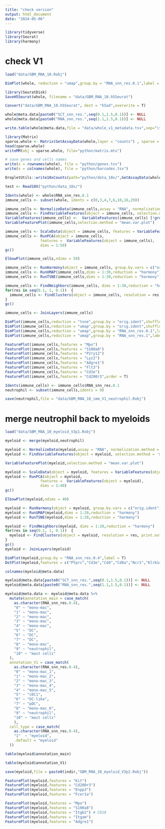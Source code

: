 ```yaml
---
title: "check version"
output: html_document
date: "2024-05-06"
---
```


```r
library(tidyverse)
library(Seurat)
library(harmony)
```

# check V1

```r
load("data/GBM_RNA_10.Robj")
```

```r
DimPlot(whole, reduction = "umap",group.by = "RNA_snn_res.0.1",label = T)
```


```r
library(SeuratDisk)
SaveH5Seurat(whole, filename = "data/GBM_RNA_10.h5Seurat")

Convert("data/GBM_RNA_10.h5Seurat", dest = "h5ad",overwrite = T)
```

```r
whole@meta.data[paste0("SCT_snn_res.",seq(0.1,1.5,0.1))] <- NULL
whole@meta.data[paste0("RNA_snn_res.",seq(1.1,1.5,0.1))] <- NULL
```


```r
write.table(whole@meta.data,file = "data/whole_v1_metadata.tsv",sep="\t",col.names = T,row.names = T,quote = F)
```

```r
library(Matrix)
sparse.whole <- Matrix(GetAssayData(whole,layer = "counts") , sparse = T)
head(sparse.whole)
writeMM(obj = sparse.whole, file="python/matrix.mtx")

# save genes and cells names
write(x = rownames(whole), file = "python/genes.tsv")
write(x = colnames(whole), file = "python/barcodes.tsv")
```

```r
DropletUtils::write10xCounts(path="python/data_10x/",GetAssayData(whole,layer = "counts"),barcodes = colnames(whole), gene.symbol = rownames(whole))
```

```r
test <- Read10X("python/data_10x/")
```

```r
Idents(whole) <- whole$RNA_snn_res.0.1
immune_cells <- subset(whole, idents = c(0,3,4,7,6,10,16,29))
```

```r
immune_cells <- NormalizeData(immune_cells,assay = "RNA", normalization.method = "LogNormalize", scale.factor = 10000)
immune_cells <- FindVariableFeatures(object = immune_cells, selection.method = 'mean.var.plot', mean.cutoff = c(0.025, 5), dispersion.cutoff = c(0.55, Inf))
VariableFeatures(immune_cells) <-  VariableFeatures(immune_cells) [!grepl("^Tra|^Trab|^Igh|^Igk|Mamu-a", VariableFeatures(immune_cells))]
VariableFeaturePlot(immune_cells,selection.method = "mean.var.plot")

immune_cells <- ScaleData(object = immune_cells, features = VariableFeatures(object = immune_cells), vars.to.regress = c("nCount_RNA", "percent.mt"))
immune_cells <- RunPCA(object = immune_cells,
                features =  VariableFeatures(object = immune_cells),
                dims = 1:50)
gc()

ElbowPlot(immune_cells,ndims = 50)
```

```r
immune_cells <- RunHarmony(object = immune_cells, group.by.vars = c("orig.ident"), max.iter.harmony = 20)
immune_cells <- RunUMAP(immune_cells,dims = 1:30,reduction = "harmony")
immune_cells <- RunTSNE(immune_cells,dims = 1:30,reduction = "harmony")

immune_cells <- FindNeighbors(immune_cells, dims = 1:30,reduction = "harmony")
for(res in seq(0.1, 1, 0.1))  {   
  immune_cells <- FindClusters(object = immune_cells, resolution = res, print.output = 0, save.SNN = TRUE)
} 
gc()
```

```r
immune_cells <- JoinLayers(immune_cells)
```

```r
DimPlot(immune_cells,reduction = "tsne",group.by = "orig.ident",shuffle = T)
DimPlot(immune_cells,reduction = "umap",group.by = "orig.ident",shuffle = T)
DimPlot(immune_cells,reduction = "umap",group.by = "RNA_snn_res.0.1",label = T)
DimPlot(immune_cells,reduction = "umap",group.by = "RNA_snn_res.1",label = T)
```
```r
FeaturePlot(immune_cells,features = "Mpo")
FeaturePlot(immune_cells,features = "S100a8")
FeaturePlot(immune_cells,features = "P2ry12")
FeaturePlot(immune_cells,features = "Lyz2")
FeaturePlot(immune_cells,features = "Adgre1")
FeaturePlot(immune_cells,features = "Flt3")
FeaturePlot(immune_cells,features = "Cd3e")
FeaturePlot(immune_cells,features = "Cd200r3",order = T)
```

```r
Idents(immune_cells) <- immune_cells$RNA_snn_res.0.1
neutrophil <- subset(immune_cells,idents = 9)
```

```r
save(neutrophil,file = "data/GBM_RNA_10_imm_V1_neutrophil.Robj")
```

# merge neutrophil back to myeloids

```r
load("data/GBM_RNA_10_myeloid_V3p1.Robj")
```

```r
myeloid <- merge(myeloid,neutrophil)
```

```r
myeloid <- NormalizeData(myeloid,assay = "RNA", normalization.method = "LogNormalize", scale.factor = 10000)
myeloid <- FindVariableFeatures(object = myeloid, selection.method = 'mean.var.plot', mean.cutoff = c(0.025, 5), dispersion.cutoff = c(0.55, Inf))

VariableFeaturePlot(myeloid,selection.method = "mean.var.plot")

myeloid <- ScaleData(object = myeloid, features = VariableFeatures(object = myeloid), vars.to.regress = c("nCount_RNA", "percent.mt"))
myeloid <- RunPCA(object = myeloid,
                features =  VariableFeatures(object = myeloid),
                dims = 1:40)
gc()

ElbowPlot(myeloid,ndims = 40)
```


```r
myeloid <- RunHarmony(object = myeloid, group.by.vars = c("orig.ident"), max.iter.harmony = 20)
myeloid <- RunUMAP(myeloid,dims = 1:20,reduction = "harmony")
myeloid <- RunTSNE(myeloid,dims = 1:20,reduction = "harmony")

myeloid <- FindNeighbors(myeloid, dims = 1:20,reduction = "harmony")
for(res in seq(0.1, 1, 0.1))  {   
  myeloid <- FindClusters(object = myeloid, resolution = res, print.output = 0, save.SNN = TRUE)
} 
gc()
myeloid <- JoinLayers(myeloid)
```

```r
DimPlot(myeloid,group.by = "RNA_snn_res.0.4",label = T)
DotPlot(myeloid,features = c("Ptprc","Cd3e","Cd4","Cd8a","Ncr1","Klrb1c","Gzma","Cd19","Cd79a","Tyrobp","Adgre1","Mertk","Cd44","Ccr2","Siglech","Sirpa","Batf3","Xcr1","Mpo","S100a8","Cd200r3","Lyz2","Sall1","P2ry12","Hexb","Mki67"),group.by = "RNA_snn_res.0.4",cluster.idents = T)+RotatedAxis()
```

```r
colnames(myeloid@meta.data)
```
```r
myeloid@meta.data[paste0("SCT_snn_res.",seq(0.1,1.5,0.1))] <- NULL
myeloid@meta.data[paste0("RNA_snn_res.",seq(1.1,1.5,0.1))] <- NULL
```

```r
myeloid@meta.data <- myeloid@meta.data %>% 
  mutate(annotation_main = case_match(
    as.character(RNA_snn_res.0.4),
    "0" ~ "mono-mac",
    "1" ~ "mono-mac",
    "2" ~ "mono-mac",
    "3" ~ "mono-mac",
    "4" ~ "mono-mac",
    "5" ~ "DC",
    "6" ~ "DC",
    "7" ~ "DC",
    "8" ~ "mono-mac",
    "9" ~ "neutrophil",
    "10" ~ "mast cells"
  ),
  annotation_V1 = case_match(
    as.character(RNA_snn_res.0.4),
    "0" ~ "mono-mac_1",
    "1" ~ "mono-mac_2",
    "2" ~ "mono-mac_3",
    "3" ~ "mono-mac_4",
    "4" ~ "mono-mac_5",
    "5" ~ "cDC1",
    "6" ~ "DC-like",
    "7" ~ "pDC",
    "8" ~ "mono-mac_6",
    "9" ~ "neutrophil",
    "10" ~ "mast cells"
    ),
  cell_type = case_match(
    as.character(RNA_snn_res.0.4),
    "1"  ~ "myeloid",
    .default = "myeloid"
  ))
```

```r
table(myeloid$annotation_main)
```

```r
table(myeloid$annotation_V1)
```

```r
save(myeloid,file = paste0(indir,"GBM_RNA_10_myeloid_V3p2.Robj"))
```

```r
FeaturePlot(myeloid,features = "Kit")
FeaturePlot(myeloid,features = "Cd200r3")
FeaturePlot(myeloid,features = "Enpp3")
FeaturePlot(myeloid,features = "Fcer1a")

FeaturePlot(myeloid,features = "Mpo")
FeaturePlot(myeloid,features = "S100a8")
FeaturePlot(myeloid,features = "Itgb2") # CD18
FeaturePlot(myeloid,features = "Itgam")
FeaturePlot(myeloid,features = "Adgre1")
```


